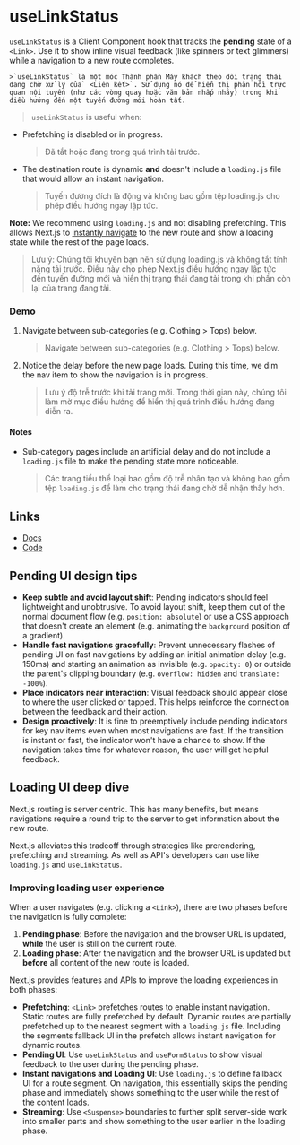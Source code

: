 # useLinkStatus

`useLinkStatus` is a Client Component hook that tracks the **pending** state of a `<Link>`. Use it to show inline visual feedback (like spinners or text glimmers) while a navigation to a new route completes.

    >`useLinkStatus` là một móc Thành phần Máy khách theo dõi trạng thái đang chờ xử lý của` <Liên kết>`. Sử dụng nó để hiển thị phản hồi trực quan nội tuyến (như các vòng quay hoặc văn bản nhấp nháy) trong khi điều hướng đến một tuyến đường mới hoàn tất.

> `useLinkStatus` is useful when:

- Prefetching is disabled or in progress.

  > Đã tắt hoặc đang trong quá trình tải trước.

- The destination route is dynamic **and** doesn't include a `loading.js` file that would allow an instant navigation.
  > Tuyến đường đích là động và không bao gồm tệp loading.js cho phép điều hướng ngay lập tức.

**Note:** We recommend using `loading.js` and not disabling prefetching. This allows Next.js to [instantly navigate](/loading) to the new route and show a loading state while the rest of the page loads.

> Lưu ý: Chúng tôi khuyên bạn nên sử dụng loading.js và không tắt tính năng tải trước. Điều này cho phép Next.js điều hướng ngay lập tức đến tuyến đường mới và hiển thị trạng thái đang tải trong khi phần còn lại của trang đang tải.

### Demo

1. Navigate between sub-categories (e.g. Clothing > Tops) below.
   > Navigate between sub-categories (e.g. Clothing > Tops) below.
2. Notice the delay before the new page loads. During this time, we dim the nav item to show the navigation is in progress.
   > Lưu ý độ trễ trước khi tải trang mới. Trong thời gian này, chúng tôi làm mờ mục điều hướng để hiển thị quá trình điều hướng đang diễn ra.

#### Notes

- Sub-category pages include an artificial delay and do not include a `loading.js` file to make the pending state more noticeable.
  > Các trang tiểu thể loại bao gồm độ trễ nhân tạo và không bao gồm tệp `loading.js` để làm cho trạng thái đang chờ dễ nhận thấy hơn.

## Links

- [Docs](https://nextjs.org/docs/app/api-reference/functions/use-link-status)
- [Code](https://github.com/vercel/next-app-router-playground/tree/main/app/use-link-status)

## Pending UI design tips

- **Keep subtle and avoid layout shift**: Pending indicators should feel lightweight and unobtrusive. To avoid layout shift, keep them out of the normal document flow (e.g. `position: absolute`) or use a CSS approach that doesn't create an element (e.g. animating the `background` position of a gradient).
- **Handle fast navigations gracefully**: Prevent unnecessary flashes of pending UI on fast navigations by adding an initial animation delay (e.g. 150ms) and starting an animation as invisible (e.g. `opacity: 0`) or outside the parent's clipping boundary (e.g. `overflow: hidden` and `translate: -100%`).
- **Place indicators near interaction**: Visual feedback should appear close to where the user clicked or tapped. This helps reinforce the connection between the feedback and their action.
- **Design proactively**: It is fine to preemptively include pending indicators for key nav items even when most navigations are fast. If the transition is instant or fast, the indicator won't have a chance to show. If the navigation takes time for whatever reason, the user will get helpful feedback.

## Loading UI deep dive

Next.js routing is server centric. This has many benefits, but means navigations require a round trip to the server to get information about the new route.

Next.js alleviates this tradeoff through strategies like prerendering, prefetching and streaming. As well as API's developers can use like `loading.js` and `useLinkStatus`.

### Improving loading user experience

When a user navigates (e.g. clicking a `<Link>`), there are two phases before the navigation is fully complete:

1. **Pending phase**: Before the navigation and the browser URL is updated, **while** the user is still on the current route.
2. **Loading phase**: After the navigation and the browser URL is updated but **before** all content of the new route is loaded.

Next.js provides features and APIs to improve the loading experiences in both phases:

- **Prefetching**: `<Link>` prefetches routes to enable instant navigation. Static routes are fully prefetched by default. Dynamic routes are partially prefetched up to the nearest segment with a `loading.js` file. Including the segments fallback UI in the prefetch allows instant navigation for dynamic routes.
- **Pending UI**: Use `useLinkStatus` and `useFormStatus` to show visual feedback to the user during the pending phase.
- **Instant navigations and Loading UI**: Use `loading.js` to define fallback UI for a route segment. On navigation, this essentially skips the pending phase and immediately shows something to the user while the rest of the content loads.
- **Streaming**: Use `<Suspense>` boundaries to further split server-side work into smaller parts and show something to the user earlier in the loading phase.
